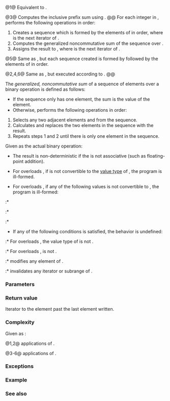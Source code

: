 {{cpp/title|inclusive_scan}}
{{cpp/algorithm/numeric/navbar}}
{{dcl begin}}
{{dcl header|numeric}}
{{dcla|anchor=no|num=1|since=c++17|constexpr=c++20|
template&lt; class InputIt, class OutputIt &gt;
OutputIt inclusive_scan( InputIt first, InputIt last,
                         OutputIt d_first );
}}
{{dcl|num=2|since=c++17|
template&lt; class ExecutionPolicy,
          class ForwardIt1, class ForwardIt2 &gt;
ForwardIt2 inclusive_scan( ExecutionPolicy&amp;&amp; policy,
                           ForwardIt1 first, ForwardIt1 last,
                           ForwardIt2 d_first );
}}
{{dcla|anchor=no|num=3|since=c++17|constexpr=c++20|
template&lt; class InputIt, class OutputIt, class BinaryOp &gt;
OutputIt inclusive_scan( InputIt first, InputIt last,
                         OutputIt d_first, BinaryOp op );
}}
{{dcl|num=4|since=c++17|
template&lt; class ExecutionPolicy,
          class ForwardIt1, class ForwardIt2, class BinaryOp &gt;
ForwardIt2 inclusive_scan( ExecutionPolicy&amp;&amp; policy,
                           ForwardIt1 first, ForwardIt1 last,
                           ForwardIt2 d_first, BinaryOp op );
}}
{{dcla|anchor=no|num=5|since=c++17|constexpr=c++20|
template&lt; class InputIt, class OutputIt,
          class BinaryOp, class T &gt;
OutputIt inclusive_scan( InputIt first, InputIt last,
                         OutputIt d_first, BinaryOp op, T init );
}}
{{dcl|num=6|since=c++17|
template&lt; class ExecutionPolicy,
          class ForwardIt1, class ForwardIt2,
          class BinaryOp, class T &gt;
ForwardIt2 inclusive_scan( ExecutionPolicy&amp;&amp; policy,
                           ForwardIt1 first, ForwardIt1 last,
                           ForwardIt2 d_first, BinaryOp op, T init );
}}
{{dcl end}}

@1@ Equivalent to {{c|inclusive_scan(first, last, d_first, std::plus&lt;&gt;()}}.

@3@ Computes the inclusive prefix sum using {{c|op}}.
@@ For each integer {{c|i}} in {{range|0|std::distance(first, last)}}, performs the following operations in order:
# Creates a sequence which is formed by the elements of {{closed range|first|iter}} in order, where {{c|iter}} is the next {{c|i}}{{su|b=th}} iterator of {{c|first}}.
# Computes the generalized noncommutative sum of the sequence over {{c|op}}.
# Assigns the result to {{c|*dest}}, where {{c|dest}} is the next {{c|i}}{{su|b=th}} iterator of {{c|d_first}}.

@5@ Same as {{v|3}}, but each sequence created is formed by {{c|init}} followed by the elements of {{closed range|first|iter}} in order.

@2,4,6@ Same as {{v|1,3,5}}, but executed according to {{c|policy}}.
@@ {{cpp/algorithm/parallel overload precondition|plural=yes}}

The ''generalized, noncommutative sum'' of a sequence of elements over a binary operation {{c|binary_op}} is defined as follows:
* If the sequence only has one element, the sum is the value of the element.
* Otherwise, performs the following operations in order:
# Selects any two adjacent elements {{c|elem1}} and {{c|elem2}} from the sequence.
# Calculates {{c|binary_op(elem1, elem2)}} and replaces the two elements in the sequence with the result.
# Repeats steps 1 and 2 until there is only one element in the sequence.


Given {{c|binary_op}} as the actual binary operation:

* The result is non-deterministic if the {{c|binary_op}} is not associative (such as floating-point addition).

* For overloads {{v|1-4}}, if {{c|binary_op(*first, *first)}} is not convertible to the [[cpp/iterator#Types and writability|value type]] of {{c/core|decltype(first)}}, the program is ill-formed.

* For overloads {{v|5,6}}, if any of the following values is not convertible to {{tt|T}}, the program is ill-formed:
:* {{c|binary_op(init, *first)}}
:* {{c|binary_op(init, init)}}
:* {{c|binary_op(*first, *first)}}

* If any of the following conditions is satisfied, the behavior is undefined:
:* For overloads {{v|1-4}}, the value type of {{c/core|decltype(first)}} is not {{named req|MoveConstructible}}.
:* For overloads {{v|5,6}}, {{tt|T}} is not {{named req|MoveConstructible}}.
:* {{c|binary_op}} modifies any element of {{range|first|last}}.
:* {{c|binary_op}} invalidates any iterator or subrange of {{closed range|first|last}}.

===Parameters===
{{par begin}}
{{par|first, last|the range of elements to sum}}
{{par|d_first|the beginning of the destination range; may be equal to {{c|first}}}}
{{par exec pol}}
{{par|init|the initial value}}
{{par|op|binary {{named req|FunctionObject}} that will be applied in to the result of dereferencing the input iterators, the results of other {{c|op}}, and {{c|init}} (if provided)}}
{{par hreq}}
{{par req named|InputIt|InputIterator}}
{{par req named|OutputIt|OutputIterator}}
{{par req named|ForwardIt1, ForwardIt2|ForwardIterator}}
{{par end}}

===Return value===
Iterator to the element past the last element written.

===Complexity===
Given {{mathjax-or|\(\scriptsize N\)|N}} as {{c|std::distance(first, last)}}:

@1,2@ {{mathjax-or|\(\scriptsize O(N)\)|O(N)}} applications of {{c|std::plus&lt;&gt;()}}.

@3-6@ {{mathjax-or|\(\scriptsize O(N)\)|O(N)}} applications of {{c|op}}.

===Exceptions===
{{cpp/algorithm/parallel exceptions reporting behavior|singular=no}}

===Example===
{{cpp/algorithm/scan example}}

===See also===
{{dsc begin}}
{{dsc inc|cpp/algorithm/dsc adjacent_difference}}
{{dsc inc|cpp/algorithm/dsc accumulate}}
{{dsc inc|cpp/algorithm/dsc partial_sum}}
{{dsc inc|cpp/algorithm/dsc transform_inclusive_scan}}
{{dsc inc|cpp/algorithm/dsc exclusive_scan}}
{{dsc end}}

{{langlinks|de|es|fr|it|ja|pt|ru|zh}}